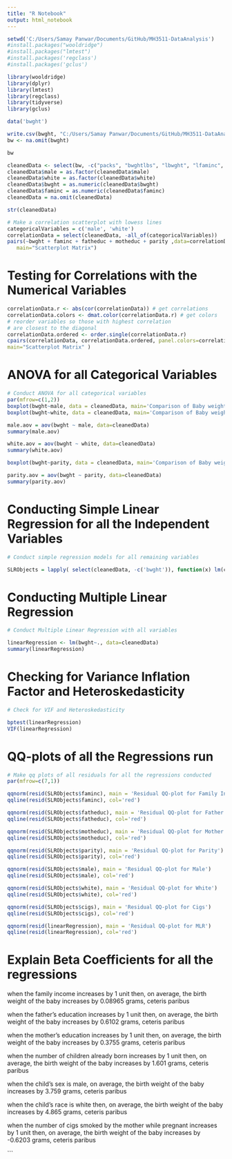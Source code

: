 ```yaml
---
title: "R Notebook"
output: html_notebook
---
```


```r
setwd('C:/Users/Samay Panwar/Documents/GitHub/MH3511-DataAnalysis')
#install.packages("wooldridge")
#install.packages("lmtest")
#install.packages('regclass')
#install.packages('gclus')

library(wooldridge)
library(dplyr)
library(lmtest)
library(regclass)
library(tidyverse)
library(gclus)
```
```r
data('bwght')

write.csv(bwght, "C:/Users/Samay Panwar/Documents/GitHub/MH3511-DataAnalysis/bwght.csv")
bw <- na.omit(bwght)
```


```r
bw
```

```r
cleanedData <- select(bw, -c("packs", "bwghtlbs", "lbwght", "lfaminc", "cigtax", "cigprice"))
cleanedData$male = as.factor(cleanedData$male)
cleanedData$white = as.factor(cleanedData$white)
cleanedData$bwght = as.numeric(cleanedData$bwght)
cleanedData$faminc = as.numeric(cleanedData$faminc)
cleanedData = na.omit(cleanedData)

str(cleanedData)
```
```r
# Make a correlation scatterplot with lowess lines
categoricalVariables = c('male', 'white')
correlationData = select(cleanedData, -all_of(categoricalVariables))
pairs(~bwght + faminc + fatheduc + motheduc + parity ,data=correlationData,
   main="Scatterplot Matrix")
```

# Testing for Correlations with the Numerical Variables

```r

correlationData.r <- abs(cor(correlationData)) # get correlations
correlationData.colors <- dmat.color(correlationData.r) # get colors
# reorder variables so those with highest correlation
# are closest to the diagonal
correlationData.ordered <- order.single(correlationData.r)
cpairs(correlationData, correlationData.ordered, panel.colors=correlationData.colors, gap=.1, 
main="Scatterplot Matrix" )
```
# ANOVA for all Categorical Variables

```r
# Conduct ANOVA for all categorical variables
par(mfrow=c(1,2))
boxplot(bwght~male, data = cleanedData, main='Comparison of Baby weight means by "Male"', cex.main=0.7)
boxplot(bwght~white, data = cleanedData, main='Comparison of Baby weight means by "White"', cex.main=0.7)
```


```r
male.aov = aov(bwght ~ male, data=cleanedData)
summary(male.aov)
```
```r
white.aov = aov(bwght ~ white, data=cleanedData)
summary(white.aov)
```
```r
boxplot(bwght~parity, data = cleanedData, main='Comparison of Baby weight means by "Parity"')
```


```r
parity.aov = aov(bwght ~ parity, data=cleanedData)
summary(parity.aov)
```
# Conducting Simple Linear Regression for all the Independent Variables

```r
# Conduct simple regression models for all remaining variables

SLRObjects = lapply( select(cleanedData, -c('bwght')), function(x) lm(cleanedData$bwght ~ x))

```

# Conducting Multiple Linear Regression

```r
# Conduct Multiple Linear Regression with all variables

linearRegression <- lm(bwght~., data=cleanedData)
summary(linearRegression)

```
# Checking for Variance Inflation Factor and Heteroskedasticity
```r
# Check for VIF and Heteroskedasticity

bptest(linearRegression)
VIF(linearRegression)

```
# QQ-plots of all the Regressions run

```r
# Make qq plots of all residuals for all the regressions conducted
par(mfrow=c(7,1))

qqnorm(resid(SLRObjects$faminc), main = 'Residual QQ-plot for Family Income')
qqline(resid(SLRObjects$faminc), col='red')

qqnorm(resid(SLRObjects$fatheduc), main = 'Residual QQ-plot for Father Education')
qqline(resid(SLRObjects$fatheduc), col='red')

qqnorm(resid(SLRObjects$motheduc), main = 'Residual QQ-plot for Mother Education')
qqline(resid(SLRObjects$motheduc), col='red')

qqnorm(resid(SLRObjects$parity), main = 'Residual QQ-plot for Parity')
qqline(resid(SLRObjects$parity), col='red')

qqnorm(resid(SLRObjects$male), main = 'Residual QQ-plot for Male')
qqline(resid(SLRObjects$male), col='red')

qqnorm(resid(SLRObjects$white), main = 'Residual QQ-plot for White')
qqline(resid(SLRObjects$white), col='red')

qqnorm(resid(SLRObjects$cigs), main = 'Residual QQ-plot for Cigs')
qqline(resid(SLRObjects$cigs), col='red')

```
```r
qqnorm(resid(linearRegression), main = 'Residual QQ-plot for MLR')
qqline(resid(linearRegression), col='red')
```

# Explain Beta Coefficients for all the regressions

when the family income increases by 1 unit then, on average, the birth weight of the baby increases by 0.08965 grams, ceteris paribus

when the father's education increases by 1 unit then, on average, the birth weight of the baby increases by 0.6102 grams, ceteris paribus

when the mother's education increases by 1 unit then, on average, the birth weight of the baby increases by 0.3755 grams, ceteris paribus

when the number of children already born increases by 1 unit then, on average, the birth weight of the baby increases by 1.601 grams, ceteris paribus

when the child's sex is male, on average, the birth weight of the baby increases by 3.759 grams, ceteris paribus

when the child's race is white then, on average, the birth weight of the baby increases by 4.865 grams, ceteris paribus

when the number of cigs smoked by the mother while pregnant increases by 1 unit then, on average, the birth weight of the baby increases by -0.6203 grams, ceteris paribus

```

